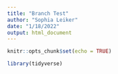 ```yaml
---
title: "Branch Test"
author: "Sophia Leiker"
date: "1/18/2022"
output: html_document
---
```


```r
knitr::opts_chunk$set(echo = TRUE)

library(tidyverse)
```

